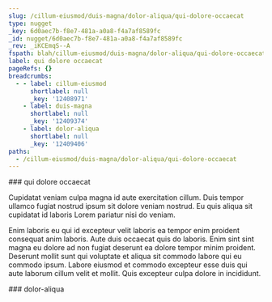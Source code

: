 ```yaml
---
slug: /cillum-eiusmod/duis-magna/dolor-aliqua/qui-dolore-occaecat
type: nugget
_key: 6d0aec7b-f8e7-481a-a0a8-f4a7af8589fc
_id: nugget/6d0aec7b-f8e7-481a-a0a8-f4a7af8589fc
_rev: _iKCEmqS--A
fspath: blah/cillum-eiusmod/duis-magna/dolor-aliqua/qui-dolore-occaecat.md
label: qui dolore occaecat
pageRefs: {}
breadcrumbs:
  - - label: cillum-eiusmod
      shortlabel: null
      _key: '12408971'
    - label: duis-magna
      shortlabel: null
      _key: '12409374'
    - label: dolor-aliqua
      shortlabel: null
      _key: '12409406'
paths:
  - /cillum-eiusmod/duis-magna/dolor-aliqua/qui-dolore-occaecat
---
```


<NuggetArea>
<Nugget slug="/cillum-eiusmod/duis-magna/dolor-aliqua/qui-dolore-occaecat" type="nugget" _key="6d0aec7b-f8e7-481a-a0a8-f4a7af8589fc" _id="nugget/6d0aec7b-f8e7-481a-a0a8-f4a7af8589fc" _rev="_iKCEmqS--A" fspath="blah/cillum-eiusmod/duis-magna/dolor-aliqua/qui-dolore-occaecat.md" label="qui dolore occaecat" paths="/cillum-eiusmod/duis-magna/dolor-aliqua/qui-dolore-occaecat">
<NuggetBody>
### qui dolore occaecat

Cupidatat veniam culpa magna id aute exercitation cillum. Duis tempor ullamco fugiat nostrud ipsum sit dolore veniam nostrud. Eu quis aliqua sit cupidatat id laboris Lorem pariatur nisi do veniam.

Enim laboris eu qui id excepteur velit laboris ea tempor enim proident consequat anim laboris. Aute duis occaecat quis do laboris. Enim sint sint magna eu dolore ad non fugiat deserunt ea dolore tempor minim proident. Deserunt mollit sunt qui voluptate et aliqua sit commodo labore qui eu commodo ipsum. Labore eiusmod et commodo excepteur esse duis qui aute laborum cillum velit et mollit. Quis excepteur culpa dolore in incididunt.

</NuggetBody>
<Breadcrumbs>
<Crumbs>
<Crumb _key="12408971" label="cillum-eiusmod" /><Crumb _key="12409374" label="duis-magna" /><Crumb _key="12409406" label="dolor-aliqua" />
</Crumbs>
</Breadcrumbs>
</Nugget>

<NuggetsInbound>
</NuggetsInbound>
<NuggetsOutbound>
</NuggetsOutbound>
</NuggetArea>
<PassagesInbound>
<Passage direction="inbound" type="passage" _key="12409406" _id="passage/12409406" _rev="_iKCEmqS---" label="dolor-aliqua" passage="dolor-aliqua" fspath="blah/cillum-eiusmod/duis-magna/dolor-aliqua" paths="/cillum-eiusmod/duis-magna/dolor-aliqua" slug="/cillum-eiusmod/duis-magna/dolor-aliqua">
<NuggetBody>
### dolor-aliqua

</NuggetBody>
<Breadcrumbs>
<Crumbs>
<Crumb _key="12408971" label="cillum-eiusmod" /><Crumb _key="12409374" label="duis-magna" />
</Crumbs>
</Breadcrumbs>
</Passage>

</PassagesInbound>
<PassagesOutbound>
</PassagesOutbound>